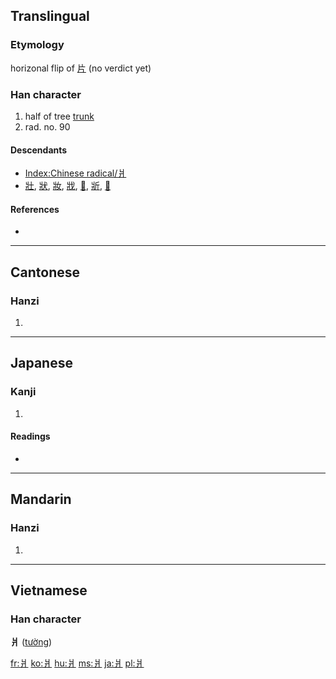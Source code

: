 ==Translingual==

{{stroke order|type=animate}}

===Etymology===
horizonal flip of [[片]] (no verdict yet)

===Han character===
{{Han char|rn=90|rad=爿|as=00|sn=4|four=2220<sub>0</sub>|canj=女中一 (VLM)}}

# half of tree [[trunk]]
# rad. no. 90

====Descendants====
* [[Index:Chinese radical/爿]]
* [[壯]], [[狀]], [[妝]], [[戕]], [[𢪇]], [[斨]], [[𧢼]]

====References====
* {{Han ref|kx=0691.090|dkj=19758|dj=1104.050|hdz=42374.010|uh=723F|ud=29247|bh=C962|bd=51554}}

----

==Cantonese==

===Hanzi===
{{yue-hanzi|jyut=|y=baan2, cheung4}}

# {{defn|Cantonese|sort=爿00}}

----

==Japanese==

===Kanji===
{{ja-kanji|grade=|rs=爿00}}

# {{defn|Japanese|sort=爿00}}

====Readings====
* {{ja-readings|on=[[しょう]] (shō)|kun=[[だい]] (dai), [[きぎれ]] (kigire)}}

----

==Mandarin==

===Hanzi===
{{cmn-hanzi|pin=[[qiáng]] ([[qiang2]])|wg=ch'iang<sup>2</sup>}}
#{{defn|Mandarin|sort=爿00}}

----

==Vietnamese==
===Han character===
'''爿''' ([[tường]])

[[fr:爿]]
[[ko:爿]]
[[hu:爿]]
[[ms:爿]]
[[ja:爿]]
[[pl:爿]]
